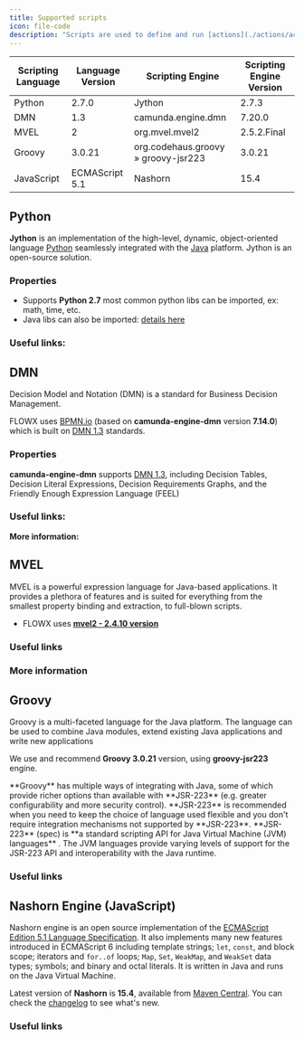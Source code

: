 ```yaml
---
title: Supported scripts
icon: file-code
description: "Scripts are used to define and run [actions](./actions/actions) but also properties inside [nodes](./node/node). For now, the following script languages are supported."
---
```


<CardGroup>

<Card title = "Python" icon = "python" href= "#python"></Card>
<Card title = "DMN" icon = "code" href= "#dmn"></Card>
<Card title = "MVEL" icon = "code" href= "#mvel"></Card>
<Card title = "Groovy" icon = "code" href= "#groovy"></Card>
<Card title = "JavaScript (Nashorn)" icon = "code" href= "#nashorn-engine-javascript"></Card>
</CardGroup>


| Scripting Language | Language Version | Scripting Engine                    | Scripting Engine Version |
| ------------------ | ---------------- | ----------------------------------- | ------------------------ |
| Python             | 2.7.0            | Jython                              | 2.7.3                    |
| DMN                | 1.3              | camunda.engine.dmn                  | 7.20.0                   |
| MVEL               | 2                | org.mvel.mvel2                      | 2.5.2.Final              |
| Groovy             | 3.0.21           | org.codehaus.groovy » groovy-jsr223 | 3.0.21                   |
| JavaScript         | ECMAScript 5.1   | Nashorn                             | 15.4                     |


## Python

**Jython** is an implementation of the high-level, dynamic, object-oriented language [Python](http://www.python.org/) seamlessly integrated with the [Java](http://www.javasoft.com/) platform. Jython is an open-source solution.

<Card title ="Jython Book" href="https://jython.readthedocs.io/en/latest/" icon ="link">
</Card>

### Properties

* Supports **Python 2.7** most common python libs can be imported, ex: math, time, etc.
* Java libs can also be imported: [details here ](https://www.tutorialspoint.com/jython/jython_importing_java_libraries.htm)

### Useful links:

<Card title = "Python 2.7 documentation" href= "https://docs.python.org/2.7/" icon ="link"></Card>

<Card title = "Jython" href="https://www.jython.org/" icon = "link"></Card>

<Card title ="Jython FAQs" href="https://wiki.python.org/jython/JythonFaq" icon ="link"></Card>

## DMN

Decision Model and Notation (DMN) is a standard for Business Decision Management.

FLOWX uses [BPMN.io](https://bpmn.io/) (based on **camunda-engine-dmn** version **7.14.0**) which is built on [DMN 1.3](https://www.omg.org/spec/DMN/1.3/PDF) standards.

### Properties

**camunda-engine-dmn** supports [DMN 1.3](https://www.omg.org/spec/DMN/1.3/PDF), including Decision Tables, Decision Literal Expressions, Decision Requirements Graphs, and the Friendly Enough Expression Language (FEEL)

### Useful links:

<Card title ="Decision Model and Notation (DMN)" href ="https://www.omg.org/dmn/" icon ="link"></Card>

<Card title ="DMN 1.3 specs" href="https://www.omg.org/spec/DMN/1.3/PDF" icon = "link"></Card>

**More information:**

<Card title ="DMN Business rule action" href= "/4.0/docs/platform-overview/frameworks-and-standards/business-process-industry-standards/intro-to-dmn"></Card>

## MVEL

MVEL is a powerful expression language for Java-based applications. It provides a plethora of features and is suited for everything from the smallest property binding and extraction, to full-blown scripts.

* FLOWX uses [**mvel2 - 2.4.10 version**](https://mvnrepository.com/artifact/org.mvel/mvel2/2.4.10.Final)

### Useful links

<Card title ="Mvel documentation" href="http://mvel.documentnode.com/" icon ="link"></Card>

<Card title ="Maven repository: Mvel 2.4.0 final" href = "https://github.com/mvel/mvel/tags" icon ="link"></Card>

### More information

<Card title = "Intro to MVEL" href="/4.0/docs/platform-overview/frameworks-and-standards/business-process-industry-standards/intro-to-mvel"></Card>

## Groovy

Groovy is a multi-faceted language for the Java platform. The language can be used to combine Java modules, extend existing Java applications and write new applications

We use and recommend **Groovy 3.0.21** version, using **groovy-jsr223** engine.

<Info>
**Groovy** has multiple ways of integrating with Java, some of which provide richer options than available with **JSR-223** (e.g. greater configurability and more security control). **JSR-223** is recommended when you need to keep the choice of language used flexible and you don't require integration mechanisms not supported by **JSR-223**.
</Info>

<Info>
**JSR-223** (spec) is **a standard scripting API for Java Virtual Machine (JVM) languages** . The JVM languages provide varying levels of support for the JSR-223 API and interoperability with the Java runtime.
</Info>

### Useful links

<Card title ="Groovy Language Documentation" href="https://docs.groovy-lang.org/docs/groovy-3.0.21/html/documentation/" icon ="link"></Card>

<Card title ="[Java] Class GroovyScriptEngineImpl" href ="https://docs.groovy-lang.org/latest/html/gapi/org/codehaus/groovy/jsr223/GroovyScriptEngineImpl.html" icon ="link"></Card>

<Card title ="groovy-jsr223" href = "https://mvnrepository.com/artifact/org.codehaus.groovy/groovy-jsr223" icon ="link"></Card>


## Nashorn Engine (JavaScript)

Nashorn engine is an open source implementation of the [ECMAScript Edition 5.1 Language Specification](https://es5.github.io/). It also implements many new features introduced in ECMAScript 6 including template strings; `let`, `const`, and block scope; iterators and `for..of` loops; `Map`, `Set`, `WeakMap`, and `WeakSet` data types; symbols; and binary and octal literals. It is written in Java and runs on the Java Virtual Machine.

Latest version of **Nashorn** is **15.4**, available from [Maven Central](https://search.maven.org/artifact/org.openjdk.nashorn/nashorn-core/15.4/jar). You can check the [changelog](https://github.com/openjdk/nashorn/blob/main/CHANGELOG.md) to see what's new.

### Useful links

<Card title = "Nashorn - Changelog" href = "https://github.com/openjdk/nashorn" icon ="link"></Card>

<Card title = "OpenJDK - Nashorn" href = "https://github.com/openjdk/nashorn/blob/main/CHANGELOG.md" icon ="link"> </Card>

<Card title ="nashorn-core - Maven Central" href ="https://central.sonatype.com/artifact/org.openjdk.nashorn/nashorn-core/15.4?smo=true" icon ="link">
</Card>
